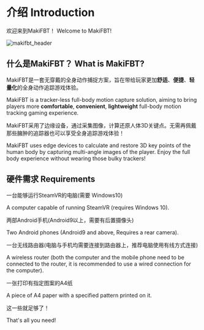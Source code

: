 # 介绍 Introduction

欢迎来到MakiFBT！
Welcome to MakiFBT!

![makifbt_header](image/Header.webp#pic_center)

## 什么是MakiFBT？ What is MakiFBT?

MakiFBT是一套无穿戴的全身动作捕捉方案，旨在带给玩家更加**舒适**、**便捷**、**轻量化**的全身动作追踪游戏体验。

MakiFBT is a tracker-less full-body motion capture solution, aiming to bring players more **comfortable**, **convenient**, **lightweight** full-body motion tracking gaming experience.

MakiFBT采用了边缘设备，通过采集图像，计算还原人体3D关键点。无需再佩戴那些臃肿的追踪器也可以享受全身追踪游戏体验！

MakiFBT uses edge devices to calculate and restore 3D key points of the human body by capturing multi-angle images of the player. Enjoy the full body experience without wearing those bulky trackers!

## 硬件需求 Requirements

一台能够运行SteamVR的电脑(需要 Windows10)

A computer capable of running SteamVR (requires Windows 10).

两部Android手机(Android9以上，需要有后置摄像头)

Two Android phones (Android9 and above, Requires a rear camera).

一台无线路由器(电脑与手机均需要连接到路由器上，推荐电脑使用有线方式连接)

A wireless router (both the computer and the mobile phone need to be connected to the router, it is recommended to use a wired connection for the computer).

一张打印有指定图案的A4纸

A piece of A4 paper with a specified pattern printed on it.

这一些就足够了！

That's all you need!